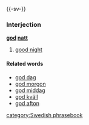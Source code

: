 {{-sv-}}
===Interjection===
'''[[god#Swedish|god]] [[natt#Swedish|natt]]'''

#[[good night]]

====Related words====
*[[god dag]]
*[[god morgon]]
*[[god middag]]
*[[god kväll]]
*[[god afton]]

[[category:Swedish phrasebook]]
